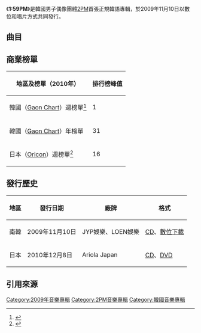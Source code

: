 {{Infobox album <!-- See Wikipedia:WikiProject_Albums -->
| name       = 1:59PM
| type       = studio
| cover      = 2PM - 0159PM.JPG
| artist     = [[2PM|2PM]]
| released   = 2009年11月10日
| format     = [[CD|CD]]、[[數位音樂下載|數位音樂下載]]
| recorded   = 2008－2009年
| genre      = [[韓語流行音樂|韓語流行音樂]]、[[舞蹈流行音樂|舞蹈流行音樂]]、[[謠曲|謠曲]]{{r|genie}}
| language   = [[韓語|韓語]]
| length     = 46:21
| label      = [[JYP娛樂|JYP娛樂]]製作，[[LOEN娛樂|LOEN娛樂]]發行
| producer   = [[朴軫永|朴軫永]]
| prev_title = 
| prev_year  = 
| next_title = {{tsl|en|Still 02:00PM}}
| next_year  = 2010
| misc       = {{單曲
  | name        = 01:59PM
  | type        = Studio
  | single1     = [[Hottest_Time_of_the_Day|Hottest Time of the Day]]
  | single1date = 2008年8月29日
  | single2     = [[2:00PM_Time_for_Change|2:00PM Time for Change]]
  | single2date = 2009年4月16日
  | single3     = {{le|Heartbeat (2PM歌曲)|Heartbeat (2PM song)|Heartbeat}}
  | single3date = 2009年11月10日
  }}{{External music video | type = album | {{YouTube|bKtvDv7eykg|Heartbeat}} }}
}}

《'''1:59PM'''》是韓國男子偶像團體[[2PM|2PM]]首張正規韓語專輯，於2009年11月10日以數位和唱片方式共同發行。

==曲目==
{{tracklist
| collapsed       = no
| headline        = 所有版本{{r|genie}}<ref>{{cite web|title=2PM官網中的專輯介紹|url=http://2pm.jype.com/discography.asp?idx=4&lng=CH&page=4|website=JYPE|accessdate=2017-05-20|language=zh|date=2009-11-10|archive-date=2020-05-16|archive-url=https://web.archive.org/web/20200516131729/https://2pm.jype.com/discography.asp?idx=4&lng=CH&page=4|dead-url=no}}</ref>
| total_length    = 46:21

| title1          = My Heart
| music1          = 曹仲秀（조종수） "FAME-J" 
| lyrics1         = 曹仲秀 "FAME-J"  
| arranger1       = 曹仲秀 "FAME-J" 
| length1         = 1:03

| title2          = Heartbeat
| music2          = [[朴軫永|朴軫永]]
| lyrics2         = 朴軫永
| arranger2       = 朴軫永<br>Woo S. Rhee "RAINSTONE"
| length2         = 3:15

| title3          = 等到疲憊
| note3          = {{lang|ko|기다리다 지친다}}；''Tired of Waiting''
| music3          = 金昌大（김창대）"Chang dda-ee"
| lyrics3         = 金昌大"Chang dda-ee"
| arrangers3      = 金昌大"Chang dda-ee"
| length3         = 3:27

| title4          = 為你瘋狂
| note4          = {{lang|ko|너에게 미쳤었다}}；''I Was Crazy About You''
| music4          = 曹仲秀 "FAME-J"
| lyrics4         = 金恩秀（김은수）<br>曹仲秀 "FAME-J"（饒舌歌詞）
| arranger4       = 曹仲秀 "FAME-J"
| length4         = 3:37

| title5          = Gimme the Light
| music5          = 曹仲秀 "FAME-J"
| lyrics5         = 曹仲秀 "FAME-J"
| arranger5       = 曹仲秀 "FAME-J"
| length5         = 4:37

| title6          = Back 2U
| music6          = Tommy Park<br>Polow Da Don
| lyrics6         = 沈恩智（심은지）<br>Tommy Park
| arranger6       = Tommy Park<br>Polow Da Don
| length6         = 3:29

| title7          = All Night Long
| music7          = 洪志相（홍지상）<br>Polow Da Don
| lyrics7         = 洪志相
| arranger7       = Polow Da Don
| length7         = 3:53

| title8          = Heartbeat
| note8          = Red Light Mix
| music8          = 朴軫永
| lyrics8         = 朴軫永
| arranger8       = Tommy Park
| length8         = 3:14

| title9          = 10分滿分10分
| note9          = {{lang|ko|10점 만점에 10점}}
| music9          = 朴軫永
| lyrics9         = 朴軫永
| arranger9       = 朴軫永<br>Woo S. Rhee "RAINSTONE"
| length9         = 3:25

| title10         = Only You
| note10         = Acoustic Mix
| music10         = 朴軫永
| lyrics10        = 朴軫永
| arranger10      = Tommy Park
| length10        = 4:40

| title11         = Again & Again
| music11         = 朴軫永
| lyrics11        = 朴軫永
| arranger11      = 朴軫永<br>洪志相
| length11        = 4:08

| title12         = 討厭你
| note12         = {{lang|ko|니가 밉다}}；''I Hate You''；Lounge Mix
| music12         = 金昌大 "Chang dda-ee"
| lyrics12        = 金昌大 "Chang dda-ee"
| arranger12      = 金昌大 "Chang dda-ee"
| length12        = 3:24

| title13         = 也許會回來
| note13         = {{lang|ko|돌아올지도 몰라}}；''Maybe She'll Come Back''；Bossa Nova Mix
| music13         = 曹仲秀 "FAME-J"
| lyrics13        = 曹仲秀 "FAME-J"
| arranger13      = 曹仲秀 "FAME-J"
| length13        = 4:09
}}
{{tracklist
| collapsed       = yes
| headline        = 日本特別版
| total_length    = 49:50
| title14         = Thank You
| length14        = 3:57
}}
{{tracklist
| collapsed       = yes
| headline        = 日本特別版 - DVD
| title1          = 2010.09.04~05 2PM 1st Concert Digest Video
| title2          = Thank You
| note2           = [[音樂錄影帶|音樂錄影帶]]
}}

==商業榜單==
{| class="wikitable" style="text-align:center;"
|-
!地區及榜單（2010年）
!排行榜峰值
|-
| 韓國（[[Gaon_Chart|Gaon Chart]]）週榜單<ref name=gaon>{{cite web|url=http://www.gaonchart.co.kr/main/section/search/list.gaon?Search_str=2PM&x=0&y=0|title=Gaon Search - 2PM|date=|work=|publisher=Gaon|accessdate=2011-08-11|language=ko|archive-date=2020-11-06|archive-url=https://web.archive.org/web/20201106212725/http://www.gaonchart.co.kr/main/section/search/list.gaon?Search_str=2PM&x=0&y=0|dead-url=no}}</ref>
|1
|-
| 韓國（[[Gaon_Chart|Gaon Chart]]）年榜單{{r|gaon}}
|31
|-
| 日本（[[Oricon|Oricon]]）週榜單<ref name=oricon>{{cite web|url=http://www.oricon.co.jp/rank/ja/w/2010-12-20/|title=CDアルバム デイリーランキング-ORICON STYLE ランキング|date=2010-12-12|work=|publisher=Oricon|accessdate=2011-09-30|language=ja|archive-date=2019-04-26|archive-url=https://web.archive.org/web/20190426154810/https://www.oricon.co.jp/rank/ja/w/2010-12-20/|dead-url=no}}</ref>
|16
|}

==發行歷史==
{| class="wikitable"
! 地區 || 發行日期 || 廠牌 || 格式
|-
| 南韓 || 2009年11月10日 || JYP娛樂、LOEN娛樂 || [[CD|CD]]、[[數位下載|數位下載]]
|-
| 日本 || 2010年12月8日 || Ariola Japan || [[CD|CD]]、[[DVD|DVD]]
|}

==引用來源==
{{portal box|音樂|大韓民國}}
{{reflist|refs=
<ref name=genie>{{cite web|title=1:59PM / 2PM|url=http://www.genie.co.kr/detail/albumInfo?axnm=80005913|website=genie|accessdate=2017-05-20|language=ko|date=2009-11-10|archive-date=2020-05-28|archive-url=https://web.archive.org/web/20200528191452/https://www.genie.co.kr/detail/albumInfo?axnm=80005913|dead-url=no}}</ref>
}}

{{2PM}}
{{Gaon專輯週榜冠軍 (2010年)|2010年1月2日、9日}}

[[Category:2009年音樂專輯|Category:2009年音樂專輯]]
[[Category:2PM音樂專輯|Category:2PM音樂專輯]]
[[Category:韓國音樂專輯|Category:韓國音樂專輯]]